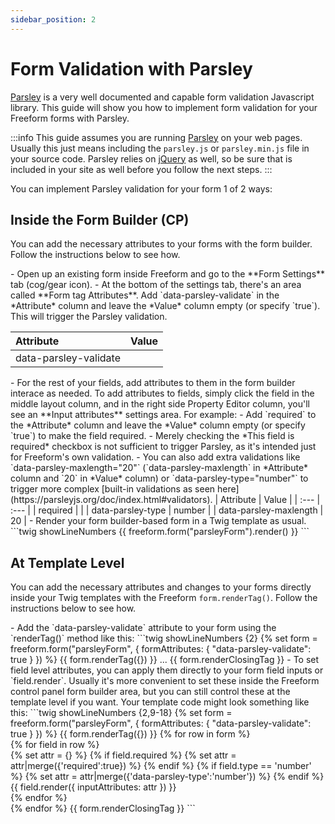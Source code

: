 ```yaml
---
sidebar_position: 2
---
```



# Form Validation with Parsley

[Parsley](https://parsleyjs.org) is a very well documented and capable form validation Javascript library. This guide will show you how to implement form validation for your Freeform forms with Parsley.

:::info
This guide assumes you are running [Parsley](https://parsleyjs.org) on your web pages. Usually this just means including the `parsley.js` or `parsley.min.js` file in your source code. Parsley relies on [jQuery](https://jquery.com) as well, so be sure that is included in your site as well before you follow the next steps.
:::

You can implement Parsley validation for your form 1 of 2 ways:

## Inside the Form Builder (CP)

You can add the necessary attributes to your forms with the form builder. Follow the instructions below to see how.

<VerticalStepWrapper>
<StepMarkdown stepTitle="Step 1">
- Open up an existing form inside Freeform and go to the **Form Settings** tab (cog/gear icon).
- At the bottom of the settings tab, there's an area called **Form tag Attributes**. Add `data-parsley-validate` in the *Attribute* column and leave the *Value* column empty (or specify `true`). This will trigger the Parsley validation.

| Attribute             | Value |
| :-------------------- | :---- |
| data-parsley-validate |       |

</StepMarkdown>
<StepMarkdown stepTitle="Step 2">
- For the rest of your fields, add attributes to them in the form builder interace as needed. To add attributes to fields, simply click the field in the middle layout column, and in the right side Property Editor column, you'll see an **Input attributes** settings area. For example:
    - Add `required` to the *Attribute* column and leave the *Value* column empty (or specify `true`) to make the field required.
        - Merely checking the *This field is required* checkbox is not sufficient to trigger Parsley, as it's intended just for Freeform's own validation.
    - You can also add extra validations like `data-parsley-maxlength="20"` (`data-parsley-maxlength` in *Attribute* column and `20` in *Value* column) or `data-parsley-type="number"` to trigger more complex [built-in validations as seen here](https://parsleyjs.org/doc/index.html#validators).
        | Attribute | Value |
        | :--- | :--- |
        | required | |
        | data-parsley-type | number |
        | data-parsley-maxlength | 20 |

</StepMarkdown>
<StepMarkdown stepTitle="Step 3">
- Render your form builder-based form in a Twig template as usual.
    ```twig showLineNumbers
    {{ freeform.form("parsleyForm").render() }}
    ```

</StepMarkdown>

</VerticalStepWrapper>

## At Template Level

You can add the necessary attributes and changes to your forms directly inside your Twig templates with the Freeform `form.renderTag()`. Follow the instructions below to see how.

<VerticalStepWrapper>
<StepMarkdown stepTitle="Step 1">
- Add the `data-parsley-validate` attribute to your form using the `renderTag()` method like this:
    ```twig showLineNumbers {2}
    {% set form = freeform.form("parsleyForm", {
        formAttributes: { "data-parsley-validate": true }
    }) %}
    {{ form.renderTag({}) }}
    ...
    {{ form.renderClosingTag }}

</StepMarkdown>
<StepMarkdown stepTitle="Step 2">
- To set field level attributes, you can apply them directly to your form field inputs or `field.render`. Usually it's more convenient to set these inside the Freeform control panel form builder area, but you can still control these at the template level if you want. Your template code might look something like this:
    ```twig showLineNumbers {2,9-18}
    {% set form = freeform.form("parsleyForm", {
        formAttributes: { "data-parsley-validate": true }
    }) %}
    {{ form.renderTag({}) }}
        {% for row in form %}
        <div>
            {% for field in row %}
            <div>
                {% set attr = {} %}
                {% if field.required %}
                    {% set attr = attr|merge({'required':true}) %}
                {% endif %}
                {% if field.type == 'number' %}
                    {% set attr = attr|merge({'data-parsley-type':'number'}) %}
                {% endif %}
                {{ field.render({
                    inputAttributes: attr
                }) }}
            </div>
            {% endfor %}
        </div>
        {% endfor %}
    {{ form.renderClosingTag }}
    ```

</StepMarkdown>
</VerticalStepWrapper>

